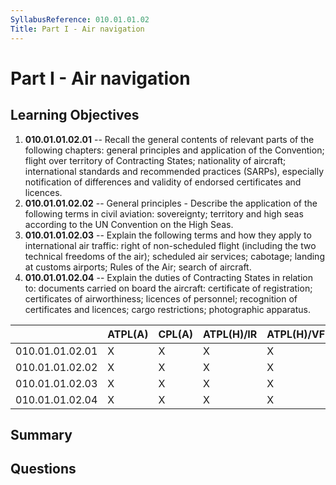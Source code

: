 ```yaml
---
SyllabusReference: 010.01.01.02
Title: Part I - Air navigation
---
```


# Part I - Air navigation

## Learning Objectives

1. **010.01.01.02.01** -- Recall the general contents of relevant parts of the
   following chapters: general principles and application of the Convention;
   flight over territory of Contracting States; nationality of aircraft;
   international standards and recommended practices (SARPs), especially
   notification of differences and validity of endorsed certificates and
   licences.
2. **010.01.01.02.02** -- General principles - Describe the application of the
   following terms in civil aviation: sovereignty; territory and high seas
   according to the UN Convention on the High Seas.
3. **010.01.01.02.03** -- Explain the following terms and how they apply to
   international air traffic: right of non-scheduled flight (including the two
   technical freedoms of the air); scheduled air services; cabotage; landing at
   customs airports; Rules of the Air; search of aircraft.
4. **010.01.01.02.04** -- Explain the duties of Contracting States in relation
   to: documents carried on board the aircraft: certificate of registration;
   certificates of airworthiness; licences of personnel; recognition of
   certificates and licences; cargo restrictions; photographic apparatus.

|                 | ATPL(A) | CPL(A) | ATPL(H)/IR | ATPL(H)/VFR | CPL(H) | IR  | CBIR(A) |
| --------------- | ------- | ------ | ---------- | ----------- | ------ | --- | ------- |
| 010.01.01.02.01 | X       | X      | X          | X           | X      |     |         |
| 010.01.01.02.02 | X       | X      | X          | X           | X      |     |         |
| 010.01.01.02.03 | X       | X      | X          | X           | X      |     |         |
| 010.01.01.02.04 | X       | X      | X          | X           | X      |     |         |

## Summary

## Questions
